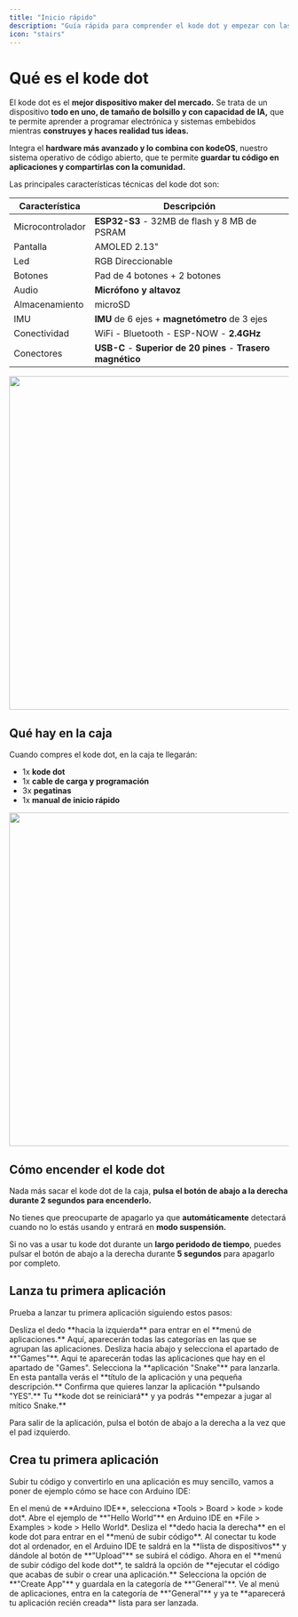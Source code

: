 ```yaml
---
title: "Inicio rápido"
description: "Guía rápida para comprender el kode dot y empezar con las aplicaciones."
icon: "stairs"
---
```


# Qué es el kode dot
El kode dot es el **mejor dispositivo maker del mercado.** Se trata de un dispositivo **todo en uno, de tamaño de bolsillo y con capacidad de IA,** que te permite aprender a programar electrónica y sistemas embebidos mientras **construyes y haces realidad tus ideas.**

Integra el **hardware más avanzado y lo combina con kodeOS**, nuestro sistema operativo de código abierto, que te permite **guardar tu código en aplicaciones y compartirlas con la comunidad.**

Las principales características técnicas del kode dot son:

| Característica    | Descripción |
| ----------------- | ----------- |
| Microcontrolador  | **ESP32-S3** - 32MB de flash y 8 MB de PSRAM |
| Pantalla          | AMOLED 2.13" |
| Led               | RGB Direccionable |
| Botones           | Pad de 4 botones + 2 botones |
| Audio             | **Micrófono y altavoz** |
| Almacenamiento    | microSD |
| IMU               | **IMU** de 6 ejes + **magnetómetro** de 3 ejes |
| Conectividad      | WiFi - Bluetooth - ESP-NOW - **2.4GHz** |
| Conectores        | **USB-C** - **Superior de 20 pines** - **Trasero magnético** |

<Frame caption="Parte frontal y trasera del kode dot">
  <img width="600"  src="/images/kode-dot/quickstart/kode-dot-render.png" />
</Frame>

## Qué hay en la caja
Cuando compres el kode dot, en la caja te llegarán:

- 1x **kode dot**
- 1x **cable de carga y programación**
- 3x **pegatinas**
- 1x **manual de inicio rápido**

<Frame caption="kode dot y extras">
  <img width="600"  src="/images/kode-dot/quickstart/inside-box.png" />
</Frame>

## Cómo encender el kode dot

Nada más sacar el kode dot de la caja, **pulsa el botón de abajo a la derecha durante 2 segundos para encenderlo.**

No tienes que preocuparte de apagarlo ya que **automáticamente** detectará cuando no lo estás usando y entrará en **modo suspensión.**

<Warning>Si no vas a usar tu kode dot durante un **largo peridodo de tiempo**, puedes pulsar el botón de abajo a la derecha durante **5 segundos** para apagarlo por completo.</Warning>

## Lanza tu primera aplicación

Prueba a lanzar tu primera aplicación siguiendo estos pasos:

<Steps>
  <Step title="Entra al menú de aplicaciones">
    Desliza el dedo **hacia la izquierda** para entrar en el **menú de aplicaciones.** Aquí, aparecerán todas las categorías en las que se agrupan las aplicaciones. Desliza hacia abajo y selecciona el apartado de **"Games"**. 
  </Step>
  <Step title="Lanza la aplicación">
    Aqui te aparecerán todas las aplicaciones que hay en el apartado de "Games". Selecciona la **aplicación "Snake"** para lanzarla. 
  </Step>
  <Step title="Información de la aplicación">
    En esta pantalla verás el **título de la aplicación y una pequeña descripción.** Confirma que quieres lanzar la aplicación **pulsando "YES".**
  </Step>
  <Step title="Disfruta del juego">
    Tu **kode dot se reiniciará** y ya podrás **empezar a jugar al mítico Snake.**
  </Step>
</Steps>

<Tip>Para salir de la aplicación, pulsa el botón de abajo a la derecha a la vez que el pad izquierdo.</Tip>

## Crea tu primera aplicación
Subir tu código y convertirlo en una aplicación es muy sencillo, vamos a poner de ejemplo cómo se hace con Arduino IDE:

<Steps>
  <Step title="Selecciona el kode dot">
    En el menú de **Arduino IDE**, selecciona *Tools > Board > kode > kode dot*.
  </Step>
  <Step title="Hola mundo!">
    Abre el ejemplo de **"Hello World"** en Arduino IDE en *File > Examples > kode > Hello World*.
  </Step>
  <Step title="Conecta tu kode dot y sube el código">
    Desliza el **dedo hacia la derecha** en el kode dot para entrar en el **menú de subir código**. Al conectar tu kode dot al ordenador, en el Arduino IDE te saldrá en la **lista de dispositivos** y dándole al botón de **"Upload"** se subirá el código.
  </Step>
  <Step title="Crea la aplicación">
    Ahora en el **menú de subir código del kode dot**, te saldrá la opción de **ejecutar el código que acabas de subir o crear una aplicación.** Selecciona la opción de **"Create App"** y guardala en la categoría de **"General"**.
  </Step>
  <Step title="Comprueba la aplicación">
    Ve al menú de aplicaciones, entra en la categoría de **"General"** y ya te **aparecerá tu aplicación recién creada** lista para ser lanzada.
  </Step>
</Steps>
